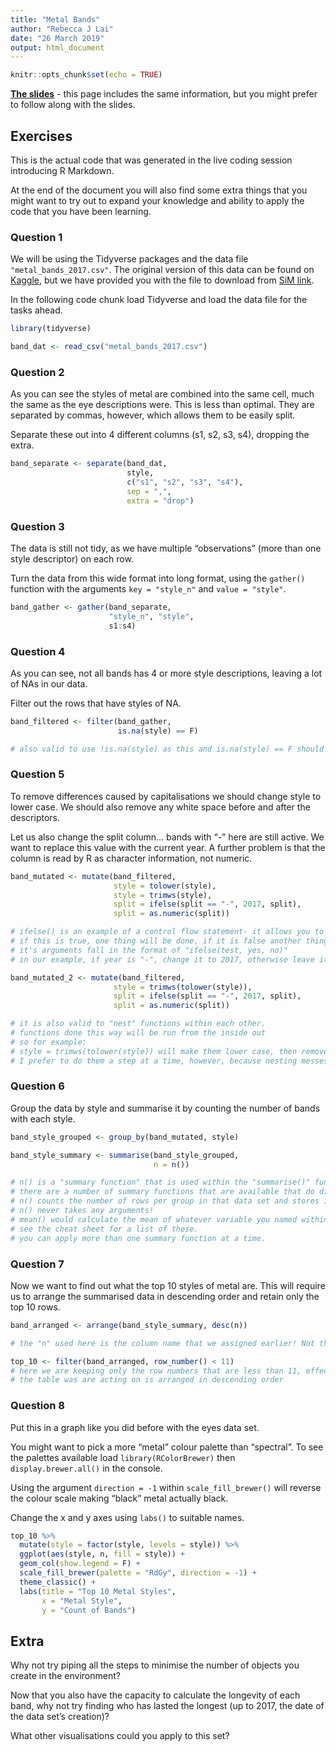 ```yaml
---
title: "Metal Bands"
author: "Rebecca J Lai"
date: "26 March 2019"
output: html_document
---
```


```r
knitr::opts_chunk$set(echo = TRUE)
```

**[The slides](files/rmarkdown_1/RMarkdown.pdf)** - this page includes the same information, but you might prefer to follow along with the slides.  

## Exercises

This is the actual code that was generated in the live coding session introducing R Markdown. 

At the end of the document you will also find some extra things that you might want to try out to expand your knowledge and ability to apply the code that you have been learning.

### Question 1

We will be using the Tidyverse packages and the data file `"metal_bands_2017.csv"`. The original version of this data can be found on [Kaggle](https://www.kaggle.com/mrpantherson/metal-by-nation), but we have provided you with the file to download from [SiM link](https://psyteachr.github.io/hack-your-data/rmarkdown_1.html).

In the following code chunk load Tidyverse and load the data file for the tasks ahead.

```r

library(tidyverse)

band_dat <- read_csv("metal_bands_2017.csv")

```

### Question 2

As you can see the styles of metal are combined into the same cell, much the same as the eye descriptions were. This is less than optimal. They are separated by commas, however, which allows them to be easily split.

Separate these out into 4 different columns (s1, s2, s3, s4), dropping the extra.

```r
band_separate <- separate(band_dat,
                          style, 
                          c("s1", "s2", "s3", "s4"),
                          sep = ",",
                          extra = "drop")
```

### Question 3

The data is still not tidy, as we have multiple "observations" (more than one style descriptor) on each row.

Turn the data from this wide format into long format, using the `gather()` function with the arguments `key = "style_n"` and `value = "style"`.

```r
band_gather <- gather(band_separate,
                      "style_n", "style",
                      s1:s4)
```

### Question 4

As you can see, not all bands has 4 or more style descriptions, leaving a lot of NAs in our data.

Filter out the rows that have styles of NA.

```r
band_filtered <- filter(band_gather,
                        is.na(style) == F)

# also valid to use !is.na(style) as this and is.na(style) == F should produce the same outcome.
```

### Question 5

To remove differences caused by capitalisations we should change style to lower case. We should also remove any white space before and after the descriptors.

Let us also change the split column... bands with "-" here are still active. We want to replace this value with the current year. A further problem is that the column is read by R as character information, not numeric.

```r
band_mutated <- mutate(band_filtered,
                       style = tolower(style),
                       style = trimws(style),
                       split = ifelse(split == "-", 2017, split),
                       split = as.numeric(split))

# ifelse() is an example of a control flow statement- it allows you to set a simple decision making criterion
# if this is true, one thing will be done, if it is false another thing will be done
# it's arguments fall in the format of "ifelse(test, yes, no)"
# in our example, if year is "-", change it to 2017, otherwise leave it as the existing value of split.

band_mutated_2 <- mutate(band_filtered,
                       style = trimws(tolower(style)),
                       split = ifelse(split == "-", 2017, split),
                       split = as.numeric(split))

# it is also valid to "nest" functions within each other.
# functions done this way will be run from the inside out
# so for example:
# style = trimws(tolower(style)) will make them lower case, then remove whitespace
# I prefer to do them a step at a time, however, because nesting messes with my head.
```

### Question 6

Group the data by style and summarise it by counting the number of bands with each style.

```r

band_style_grouped <- group_by(band_mutated, style)

band_style_summary <- summarise(band_style_grouped,
                                n = n())

# n() is a "summary function" that is used within the "summarise()" function.
# there are a number of summary functions that are available that do different things
# n() counts the number of rows per group in that data set and stores it in a column named "n"
# n() never takes any arguments!
# mean() would calculate the mean of whatever variable you named within the brackets
# see the cheat sheet for a list of these.
# you can apply more than one summary function at a time.
```

### Question 7

Now we want to find out what the top 10 styles of metal are. This will require us to arrange the summarised data in descending order and retain only the top 10 rows.

```r
band_arranged <- arrange(band_style_summary, desc(n))

# the "n" used here is the column name that we assigned earlier! Not the summary function in this case. 

top_10 <- filter(band_arranged, row_number() < 11)
# here we are keeping only the row numbers that are less than 11, effectively keeping the top 10 descriptions as
# the table was are acting on is arranged in descending order
```

### Question 8

Put this in a graph like you did before with the eyes data set. 

You might want to pick a more "metal" colour palette than "spectral". To see the palettes available load `library(RColorBrewer)` then `display.brewer.all()` in the console.

Using the argument `direction = -1` within `scale_fill_brewer()` will reverse the colour scale making "black" metal actually black.

Change the x and y axes using `labs()` to suitable names.

```r
top_10 %>%
  mutate(style = factor(style, levels = style)) %>%
  ggplot(aes(style, n, fill = style)) +
  geom_col(show.legend = F) +
  scale_fill_brewer(palette = "RdGy", direction = -1) +
  theme_classic() +
  labs(title = "Top 10 Metal Styles",
       x = "Metal Style",
       y = "Count of Bands")
```

## Extra

Why not try piping all the steps to minimise the number of objects you create in the environment? 

Now that you also have the capacity to calculate the longevity of each band, why not try finding who has lasted the longest (up to 2017, the date of the data set's creation)?

What other visualisations could you apply to this set?